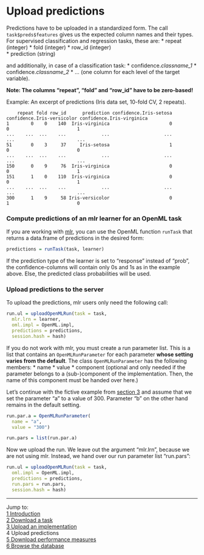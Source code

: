 Upload predictions
==================

Predictions have to be uploaded in a standardized form. The call `task$preds$features` gives us the expected column names and their types. For supervised classification and regression tasks, these are:
* repeat (integer)
* fold (integer)
* row_id (integer)   
* prediction (string)

and additionally, in case of a classification task:
* confidence.*classname_1* 
* confidence.*classname_2* 
* ... (one column for each level of the target variable).

**Note: The columns "repeat", "fold" and "row_id" have to be zero-based!** 

Example: An excerpt of predictions (Iris data set, 10-fold CV, 2 repeats).

        repeat fold row_id      prediction confidence.Iris-setosa confidence.Iris-versicolor confidence.Iris-virginica  
    1        0    0    140  Iris-virginica                      0                          0                         1  
    ...    ...  ...    ...             ...                    ...                        ...                       ...  
    51       0    3     37     Iris-setosa                      1                          0                         0  
    ...    ...  ...    ...             ...                    ...                        ...                       ...  
    150      0    9     76  Iris-virginica                      0                          0                         1  
    151      1    0    110  Iris-virginica                      0                          0                         1  
    ...    ...  ...    ...             ...                    ...                        ...                       ...  
    300      1    9     58 Iris-versicolor                      0                          1                         0  

### Compute predictions of an mlr learner for an OpenML task
If you are working with [mlr](https://github.com/berndbischl/mlr), you can use the OpenML function `runTask` that returns a data.frame of predictions in the desired form:

```r
predictions = runTask(task, learner)
```  

If the prediction type of the learner is set to "response" instead of "prob", the confidence-columns will contain only 0s and 1s as in the example above. Else, the predicted class probabilities will be used.

### Upload predictions to the server
To upload the predictions, mlr users only need the following call:
```r
run.ul = uploadOpenMLRun(task = task, 
  mlr.lrn = learner, 
  oml.impl = OpenML.impl, 
  predictions = predictions, 
  session.hash = hash)
```

If you do not work with mlr, you must create a run parameter list. This is a list that contains an `OpenMLRunParameter` for each parameter **whose setting varies from the default**. The class `OpenMLRunParameter` has the following members: 
* name
* value 
* component (optional and only needed if the parameter belongs to a (sub-)component of the implementation. Then, the name of this component must be handed over here.)

Let's continue with the fictive example from [section 3](3-Upload-an-implementation.md) and assume that we set the parameter "a" to a value of 300. Parameter "b" on the other hand remains in the default setting. 
```r
run.par.a = OpenMLRunParameter(
  name = "a", 
  value = "300")  

run.pars = list(run.par.a)
```

Now we upload the run. We leave out the argument "mlr.lrn", because we are not using mlr. Instead, we hand over our run parameter list "run.pars":
```r
run.ul = uploadOpenMLRun(task = task, 
  oml.impl = OpenML.impl, 
  predictions = predictions,
  run.pars = run.pars,
  session.hash = hash)
```

----------------------------------------------------------------------------------------------------------------------
Jump to:    
[1 Introduction](1-Introduction.md)    
[2 Download a task](2-Download-a-task.md)  
[3 Upload an implementation](3-Upload-an-implementation.md)  
4 Upload predictions  
[5 Download performance measures](5-Download-performance-measures.md)  
[6 Browse the database](6-Browse-the-database.md)